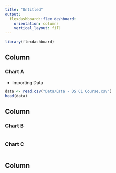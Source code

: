 ```yaml
---
title: "Untitled"
output: 
  flexdashboard::flex_dashboard:
    orientation: columns
    vertical_layout: fill
---
```


```r
library(flexdashboard)
```

Column 
-----------------------------------------------------------------------

### Chart A
* Importing Data
```r
data <- read.csv("Data/Data - DS C1 Course.csv")
head(data)
```

Column
-----------------------------------------------------------------------

### Chart B

```r

```

### Chart C

```r

```

Column
-----------------------------------------------------------------------